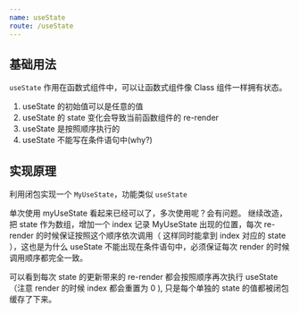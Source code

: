 ```yaml
---
name: useState
route: /useState
---
```



## 基础用法

`useState` 作用在函数式组件中，可以让函数式组件像 Class 组件一样拥有状态。

1. useState 的初始值可以是任意的值
2. useState 的 state 变化会导致当前函数组件的 re-render
3. useState 是按照顺序执行的
3. useState 不能写在条件语句中(why?)

<Editor code={BarCode}/>


## 实现原理

利用闭包实现一个 `MyUseState`，功能类似 `useState`

<MyUseStateDemo01 />


单次使用 myUseState 看起来已经可以了，多次使用呢？会有问题。
继续改造，把 state 作为数组，增加一个 index 记录 MyUseState 出现的位置，每次 re-render 的时候保证按照这个顺序依次调用（
这样同时能拿到 index 对应的 state ），这也是为什么 useState 不能出现在条件语句中，必须保证每次 render 的时候调用顺序都完全一致。

<MyUseStateDemo02 />

可以看到每次 state 的更新带来的 re-render 都会按照顺序再次执行 useState（注意 render 的时候 index 都会重置为 0 ), 只是每个单独的 state 的值都被闭包缓存了下来。